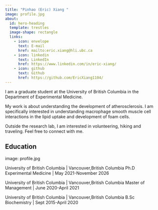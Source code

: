 ```yaml
---
title: "Pinhao (Eric) Xiang "
image: profile.jpg
about:
  id: hero-heading
  template: trestles
  image-shape: rectangle
  links:
    - icon: envelope
      text: E-mail
      href: mailto:eric.xiang@hli.ubc.ca
    - icon: linkedin
      text: LinkedIn
      href: https://www.linkedin.com/in/eric-xiang/
    - icon: github
      text: Github
      href: https://github.com/EricXiang1104/
---
```


::: {#hero-heading}

I am a graduate student at the University of British Columbia in the Department of Experimental Medicine. 

My work is about understanding the development of atherosclerosis. I am specifically interested in understanding macrophage smooth muscle cell
interactions in the lipid uptake and development of foam cells. 

Outside the research lab, I am interested in volunteering, hiking and traveling. Feel free to connect with me. 


## Education
image: profile.jpg

University of British Columbia | Vancouver,British Columbia
Ph.D Experimental Medicine | May 2021-November 2026

University of British Columbia | Vancouver,British Columbia
Master of Management | June 2020-April 2021


University of British Columbia | Vancouver,British Columbia
B.Sc Biochemistry | Sept 2015-April 2020


:::

